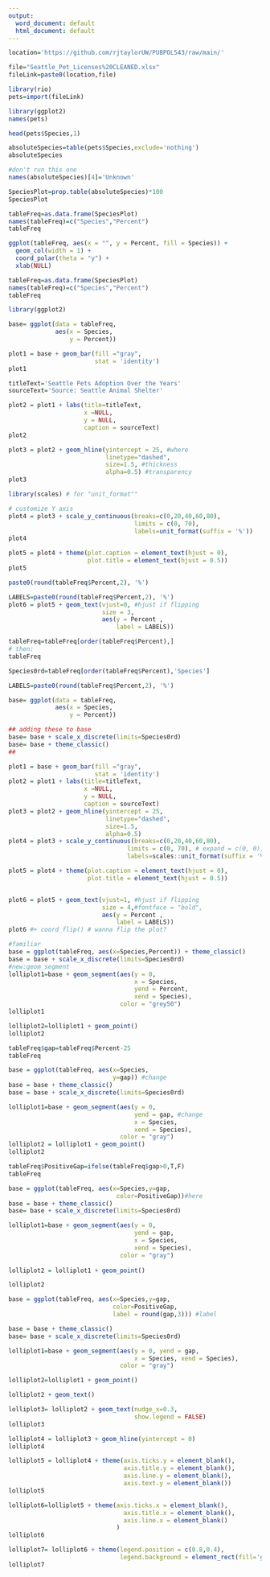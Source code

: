 ```yaml
---
output:
  word_document: default
  html_document: default
---
```

```r
location='https://github.com/rjtaylorUW/PUBPOL543/raw/main/'

file="Seattle_Pet_Licenses%20CLEANED.xlsx"
fileLink=paste0(location,file)
```

```r
library(rio)
pets=import(fileLink)
```

```r
library(ggplot2)
names(pets)
```

```r
head(pets$Species,1)
```

```r
absoluteSpecies=table(pets$Species,exclude='nothing')
absoluteSpecies
```

```r
#don't run this one
names(absoluteSpecies)[4]='Unknown'
```

```r
SpeciesPlot=prop.table(absoluteSpecies)*100
SpeciesPlot
```

```r
tableFreq=as.data.frame(SpeciesPlot)
names(tableFreq)=c("Species","Percent")
tableFreq
```

```r
ggplot(tableFreq, aes(x = "", y = Percent, fill = Species)) +
  geom_col(width = 1) + 
  coord_polar(theta = "y") +
  xlab(NULL)
```


```r
tableFreq=as.data.frame(SpeciesPlot)
names(tableFreq)=c("Species","Percent")
tableFreq

```

```r
library(ggplot2)
```

```r
base= ggplot(data = tableFreq, 
             aes(x = Species,
                 y = Percent)) 
```

```r
plot1 = base + geom_bar(fill ="gray",
                        stat = 'identity') 
plot1
```

```r
titleText='Seattle Pets Adoption Over the Years'
sourceText='Source: Seattle Animal Shelter'

plot2 = plot1 + labs(title=titleText,
                     x =NULL, 
                     y = NULL,
                     caption = sourceText)
plot2
```

```r
plot3 = plot2 + geom_hline(yintercept = 25, #where
                           linetype="dashed", 
                           size=1.5, #thickness
                           alpha=0.5) #transparency
plot3
```

```r
library(scales) # for "unit_format""

# customize Y axis
plot4 = plot3 + scale_y_continuous(breaks=c(0,20,40,60,80),
                                   limits = c(0, 70), 
                                   labels=unit_format(suffix = '%')) 
plot4
```

```r
plot5 = plot4 + theme(plot.caption = element_text(hjust = 0), 
                      plot.title = element_text(hjust = 0.5))
plot5
```

```r
paste0(round(tableFreq$Percent,2), '%')
```

```r
LABELS=paste0(round(tableFreq$Percent,2), '%')
plot6 = plot5 + geom_text(vjust=0, #hjust if flipping
                          size = 3,
                          aes(y = Percent ,
                              label = LABELS))
```

```r
tableFreq=tableFreq[order(tableFreq$Percent),]
# then:
tableFreq
```
```r
Species0rd=tableFreq[order(tableFreq$Percent),'Species']
```

```r
LABELS=paste0(round(tableFreq$Percent,2), '%')

base= ggplot(data = tableFreq, 
             aes(x = Species,
                 y = Percent)) 

## adding these to base
base= base + scale_x_discrete(limits=Species0rd) 
base= base + theme_classic()
##

plot1 = base + geom_bar(fill ="gray",
                        stat = 'identity') 
plot2 = plot1 + labs(title=titleText,
                     x =NULL, 
                     y = NULL,
                     caption = sourceText)
plot3 = plot2 + geom_hline(yintercept = 25, 
                           linetype="dashed", 
                           size=1.5, 
                           alpha=0.5)
plot4 = plot3 + scale_y_continuous(breaks=c(0,20,40,60,80),
                                 limits = c(0, 70), # expand = c(0, 0),
                                 labels=scales::unit_format(suffix = '%')) 

plot5 = plot4 + theme(plot.caption = element_text(hjust = 0),
                      plot.title = element_text(hjust = 0.5))


plot6 = plot5 + geom_text(vjust=1, #hjust if flipping
                          size = 4,#fontface = "bold",
                          aes(y = Percent ,
                              label = LABELS))
plot6 #+ coord_flip() # wanna flip the plot?
```
```r
#familiar
base = ggplot(tableFreq, aes(x=Species,Percent)) + theme_classic()
base = base + scale_x_discrete(limits=Species0rd) 
#new:geom_segment
lolliplot1=base + geom_segment(aes(y = 0, 
                                   x = Species, 
                                   yend = Percent, 
                                   xend = Species), 
                               color = "grey50") 
lolliplot1
```

```r
lolliplot2=lolliplot1 + geom_point()
lolliplot2
```

```r
tableFreq$gap=tableFreq$Percent-25
tableFreq
```

```r
base = ggplot(tableFreq, aes(x=Species,
                             y=gap)) #change
base = base + theme_classic()
base = base + scale_x_discrete(limits=Species0rd)

lolliplot1=base + geom_segment(aes(y = 0,
                                   yend = gap, #change
                                   x = Species,
                                   xend = Species), 
                               color = "gray") 
lolliplot2 = lolliplot1 + geom_point()
lolliplot2 
```

```r
tableFreq$PositiveGap=ifelse(tableFreq$gap>0,T,F)
tableFreq
```

```r
base = ggplot(tableFreq, aes(x=Species,y=gap,
                              color=PositiveGap))#here 
base = base + theme_classic()
base= base + scale_x_discrete(limits=Species0rd)

lolliplot1=base + geom_segment(aes(y = 0, 
                                   yend = gap, 
                                   x = Species, 
                                   xend = Species), 
                               color = "gray") 
 
lolliplot2 = lolliplot1 + geom_point()

lolliplot2 
```

```r
base = ggplot(tableFreq, aes(x=Species,y=gap,
                             color=PositiveGap,
                             label = round(gap,3))) #label

base = base + theme_classic()
base= base + scale_x_discrete(limits=Species0rd)

lolliplot1=base + geom_segment(aes(y = 0, yend = gap, 
                                   x = Species, xend = Species), 
                               color = "gray") 

lolliplot2=lolliplot1 + geom_point() 

lolliplot2 + geom_text() 
```

```r
lolliplot3= lolliplot2 + geom_text(nudge_x=0.3,
                                   show.legend = FALSE) 
lolliplot3
```
```r
lolliplot4 = lolliplot3 + geom_hline(yintercept = 0)
lolliplot4
```

```r
lolliplot5 = lolliplot4 + theme(axis.ticks.y = element_blank(),
                                axis.title.y = element_blank(),
                                axis.line.y = element_blank(),
                                axis.text.y = element_blank())
lolliplot5
```
```r
lolliplot6=lolliplot5 + theme(axis.ticks.x = element_blank(),
                                axis.title.x = element_blank(),
                                axis.line.x = element_blank()
                              )
lolliplot6
```

```r
lolliplot7= lolliplot6 + theme(legend.position = c(0.8,0.4),
                               legend.background = element_rect(fill='grey90'))
lolliplot7
```


